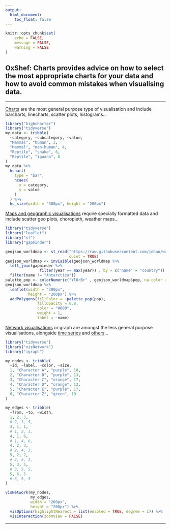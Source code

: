 ```yaml
---
output:
  html_document:
    toc_float: false
---
```


```r
knitr::opts_chunk$set(
	echo = FALSE,
	message = FALSE,
	warning = FALSE
)
```

<!-- ```{js} -->
<!-- $("#rStudioHeader").removeClass("alwaysShrunk"); -->
<!-- $("#pageContent").removeClass("standardPadding"); -->
<!-- ``` -->


<h2>**OxShef: Charts** provides advice on how to select the most appropriate charts for your data and how to avoid common mistakes when visualising data.</h2>

<hr>

<div class="row align-items-center">

<div class="col-sm-4 align-self-center">

[Charts](charts.html) are the most general purpose type of visualisation and include barcharts, linecharts, scatter plots, histograms...

```r
library("highcharter")
library("tidyverse")
my_data <- tribble(
  ~category, ~subcategory, ~value,
  "Mammal", "human", 3,
  "Mammal", "non-human", 4,
  "Reptile", "snake", 6,
  "Reptile", "iguana", 8
)
my_data %>%
  hchart(
    type = "bar",
    hcaes(
      x = category,
      y = value
    )
  ) %>%
  hc_size(width = "300px", height = "200px")
```


</div>

<div class="col-sm-4 align-self-center">

[Maps and geographic visualisations](geoviz_maps.html) require specially formatted data and include scatter geo plots, choropleth, weather maps...

```r
library("tidyverse")
library("leaflet")
library("sf")
library("gapminder")

geojson_worldmap <- st_read("https://raw.githubusercontent.com/johan/world.geo.json/master/countries.geo.json",
                            quiet = TRUE)
geojson_worldmap <- invisible(geojson_worldmap %>%
  left_join(gapminder %>%
               filter(year == max(year)) , by = c("name" = "country")) %>%
  filter(name != "Antarctica"))
palette_pop <- colorNumeric("YlOrBr" , geojson_worldmap$pop, na.color = "#c0c1c4")
geojson_worldmap %>%
  leaflet(width = "300px",
          height = "200px") %>%
  addPolygons(fillColor = ~palette_pop(pop),
              fillOpacity = 0.8,
              color = "#000",
              weight = 1,
              label = ~name)
```

</div>

<div class="col-sm-4 align-self-center">

[Network visualisations](networks.html) or graph are amongst the less general purpose visualisations, alongside [time series](timeseries.html) and [others](other.html)...

```r
library("tidyverse")
library("visNetwork")
library("igraph")

my_nodes <- tribble(
  ~id, ~label, ~color, ~size,
  1, "Character A", "purple", 10,
  2, "Character B", "purple", 13,
  3, "Character C", "orange", 17,
  4, "Character D", "orange", 12,
  5, "Character E", "purple", 17,
  6, "Character Z", "green", 10
)

my_edges <- tribble(
  ~from, ~to, ~width,
  1, 2, 5,
  # 2, 1, 5,
  3, 1, 1,
  # 1, 3, 1,
  4, 1, 6,
  # 1, 4, 6,
  4, 2, 3,
  # 2, 4, 3,
  5, 2, 2,
  # 2, 5, 2,
  5, 3, 5,
  # 3, 5, 5,
  5, 6, 5
  # 6, 5, 5
)

visNetwork(my_nodes,
           my_edges,
           width = "200px",
           height = "200px") %>%
  visOptions(highlightNearest = list(enabled = TRUE, degree = 1)) %>%
  visInteraction(zoomView = FALSE)
```

</div>

</div>

<hr>
